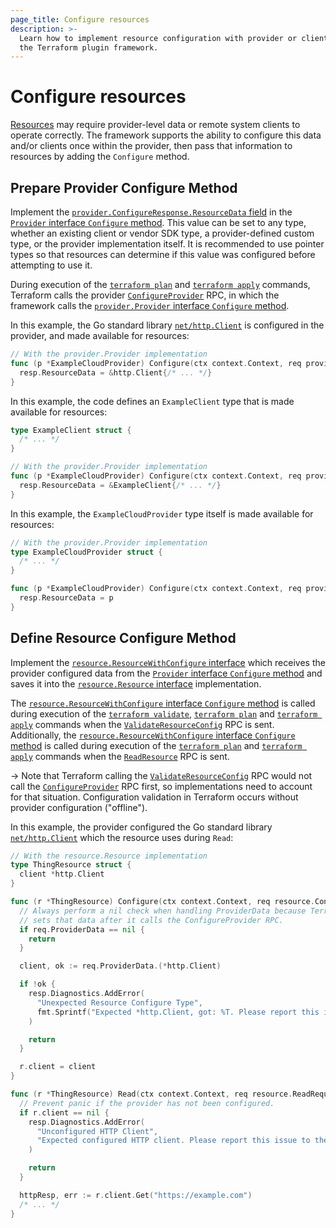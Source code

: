 ```yaml
---
page_title: Configure resources
description: >-
  Learn how to implement resource configuration with provider or client data in
  the Terraform plugin framework.
---
```


# Configure resources

[Resources](/terraform/plugin/framework/resources) may require provider-level data or remote system clients to operate correctly. The framework supports the ability to configure this data and/or clients once within the provider, then pass that information to resources by adding the `Configure` method.

## Prepare Provider Configure Method

Implement the [`provider.ConfigureResponse.ResourceData` field](https://pkg.go.dev/github.com/hashicorp/terraform-plugin-framework/provider#ConfigureResponse.ResourceData) in the [`Provider` interface `Configure` method](https://pkg.go.dev/github.com/hashicorp/terraform-plugin-framework/provider#Provider.Configure). This value can be set to any type, whether an existing client or vendor SDK type, a provider-defined custom type, or the provider implementation itself. It is recommended to use pointer types so that resources can determine if this value was configured before attempting to use it.

During execution of the [`terraform plan`](/terraform/cli/commands/plan) and [`terraform apply`](/terraform/cli/commands/apply) commands, Terraform calls the provider [`ConfigureProvider`](/terraform/plugin/framework/internals/rpcs#configureprovider-rpc) RPC, in which the framework calls the [`provider.Provider` interface `Configure` method](https://pkg.go.dev/github.com/hashicorp/terraform-plugin-framework/provider#Provider.Configure).

In this example, the Go standard library [`net/http.Client`](https://pkg.go.dev/net/http#Client) is configured in the provider, and made available for resources:

```go
// With the provider.Provider implementation
func (p *ExampleCloudProvider) Configure(ctx context.Context, req provider.ConfigureRequest, resp *provider.ConfigureResponse) {
  resp.ResourceData = &http.Client{/* ... */}
}
```

In this example, the code defines an `ExampleClient` type that is made available for resources:

```go
type ExampleClient struct {
  /* ... */
}

// With the provider.Provider implementation
func (p *ExampleCloudProvider) Configure(ctx context.Context, req provider.ConfigureRequest, resp *provider.ConfigureResponse) {
  resp.ResourceData = &ExampleClient{/* ... */}
}
```

In this example, the `ExampleCloudProvider` type itself is made available for resources:

```go
// With the provider.Provider implementation
type ExampleCloudProvider struct {
  /* ... */
}

func (p *ExampleCloudProvider) Configure(ctx context.Context, req provider.ConfigureRequest, resp *provider.ConfigureResponse) {
  resp.ResourceData = p
}
```

## Define Resource Configure Method

Implement the [`resource.ResourceWithConfigure` interface](https://pkg.go.dev/github.com/hashicorp/terraform-plugin-framework/resource#ResourceWithConfigure) which receives the provider configured data from the [`Provider` interface `Configure` method](https://pkg.go.dev/github.com/hashicorp/terraform-plugin-framework/provider#Provider.Configure) and saves it into the [`resource.Resource` interface](https://pkg.go.dev/github.com/hashicorp/terraform-plugin-framework/resource#Resource) implementation.

The [`resource.ResourceWithConfigure` interface `Configure` method](https://pkg.go.dev/github.com/hashicorp/terraform-plugin-framework/resource#ResourceWithConfigure.Configure) is called during execution of the [`terraform validate`](/terraform/cli/commands/validate), [`terraform plan`](/terraform/cli/commands/plan) and [`terraform apply`](/terraform/cli/commands/apply) commands when the [`ValidateResourceConfig`](/terraform/plugin/framework/internals/rpcs#validateresourceconfig-rpc) RPC is sent. Additionally, the [`resource.ResourceWithConfigure` interface `Configure` method](https://pkg.go.dev/github.com/hashicorp/terraform-plugin-framework/resource#ResourceWithConfigure.Configure) is called during execution of the [`terraform plan`](/terraform/cli/commands/plan) and [`terraform apply`](/terraform/cli/commands/apply) commands when the [`ReadResource`](/terraform/plugin/framework/internals/rpcs#readresource-rpc) RPC is sent.

-> Note that Terraform calling the [`ValidateResourceConfig`](/terraform/plugin/framework/internals/rpcs#validateresourceconfig-rpc) RPC would not call the [`ConfigureProvider`](/terraform/plugin/framework/internals/rpcs#configureprovider-rpc) RPC first, so implementations need to account for that situation. Configuration validation in Terraform occurs without provider configuration ("offline").

In this example, the provider configured the Go standard library [`net/http.Client`](https://pkg.go.dev/net/http#Client) which the resource uses during `Read`:

```go
// With the resource.Resource implementation
type ThingResource struct {
  client *http.Client
}

func (r *ThingResource) Configure(ctx context.Context, req resource.ConfigureRequest, resp *resource.ConfigureResponse) {
  // Always perform a nil check when handling ProviderData because Terraform
  // sets that data after it calls the ConfigureProvider RPC.
  if req.ProviderData == nil {
    return
  }

  client, ok := req.ProviderData.(*http.Client)

  if !ok {
    resp.Diagnostics.AddError(
      "Unexpected Resource Configure Type",
      fmt.Sprintf("Expected *http.Client, got: %T. Please report this issue to the provider developers.", req.ProviderData),
    )

    return
  }

  r.client = client
}

func (r *ThingResource) Read(ctx context.Context, req resource.ReadRequest, resp *resource.ReadResponse) {
  // Prevent panic if the provider has not been configured.
  if r.client == nil {
    resp.Diagnostics.AddError(
      "Unconfigured HTTP Client",
      "Expected configured HTTP client. Please report this issue to the provider developers.",
    )

    return
  }

  httpResp, err := r.client.Get("https://example.com")
  /* ... */
}
```
